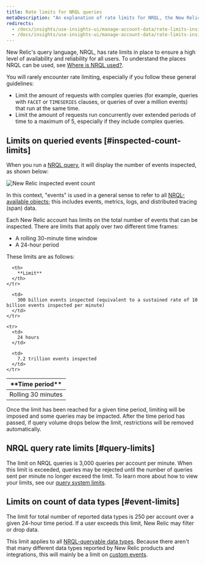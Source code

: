 ```yaml
---
title: Rate limits for NRQL queries
metaDescription: "An explanation of rate limits for NRQL, the New Relic query language"
redirects:
  - /docs/insights/use-insights-ui/manage-account-data/rate-limits-insights-requests
  - /docs/insights/use-insights-ui/manage-account-data/rate-limits-insights
---
```


New Relic's query language, NRQL, has rate limits in place to ensure a high level of availability and reliability for all users. To understand the places NRQL can be used, see [Where is NRQL used?](/docs/query-data/nrql-new-relic-query-language/getting-started/introduction-nrql#where).

You will rarely encounter rate limiting, especially if you follow these general guidelines:

* Limit the amount of requests with complex queries (for example, queries with `FACET` or `TIMESERIES` clauses, or queries of over a million events) that run at the same time.
* Limit the amount of requests run concurrently over extended periods of time to a maximum of 5, especially if they include complex queries.

## Limits on queried events [#inspected-count-limits]

When you run a [NRQL query](/docs/query-data/nrql-new-relic-query-language/getting-started/introduction-nrql#what-is-nrql), it will display the number of events inspected, as shown below:

![New Relic inspected event count](./images/insights-inspected-event-count-modal_0.png "New Relic inspected event count")

In this context, "events" is used in a general sense to refer to all [NRQL-available objects](/docs/query-data/nrql-new-relic-query-language/getting-started/introduction-nrql#what-you-can-query); this includes events, metrics, logs, and distributed tracing (span) data.

Each New Relic account has limits on the total number of events that can be inspected. There are limits that apply over two different time frames:

* A rolling 30-minute time window
* A 24-hour period

These limits are as follows:

<table>
  <thead>
    <tr>
      <th style={{ width: "200px" }}>
        **Time period**
      </th>

      <th>
        **Limit**
      </th>
    </tr>
  </thead>

  <tbody>
    <tr>
      <td>
        Rolling 30 minutes
      </td>

      <td>
        300 billion events inspected (equivalent to a sustained rate of 10 billion events inspected per minute)
      </td>
    </tr>

    <tr>
      <td>
        24 hours
      </td>

      <td>
        7.2 trillion events inspected
      </td>
    </tr>
  </tbody>
</table>

Once the limit has been reached for a given time period, limiting will be imposed and some queries may be impacted. After the time period has passed, if query volume drops below the limit, restrictions will be removed automatically.

## NRQL query rate limits [#query-limits]

The limit on NRQL queries is 3,000 queries per account per minute. When this limit is exceeded, queries may be rejected until the number of queries sent per minute no longer exceed the limit. To learn more about how to view your limits, see our [query system limits](/docs/telemetry-data-platform/manage-data/query-limits/).

## Limits on count of data types [#event-limits]

The limit for total number of reported data types is 250 per account over a given 24-hour time period. If a user exceeds this limit, New Relic may filter or drop data.

This limit applies to all [NRQL-queryable data types](/docs/query-data/nrql-new-relic-query-language/getting-started/introduction-nrql#what-you-can-query). Because there aren't that many different data types reported by New Relic products and integrations, this will mainly be a limit on [custom events](/docs/insights/insights-data-sources/custom-data/send-custom-data-insights).

